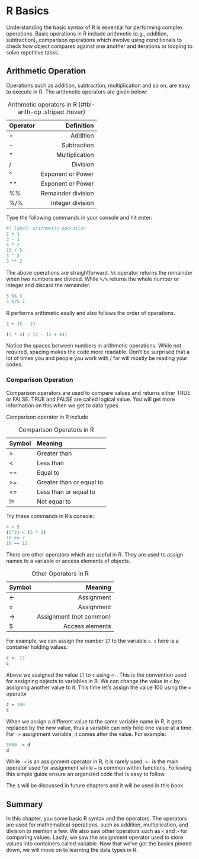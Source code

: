 # R Basics

Understanding the basic syntax of R is essential for performing complex operations. Basic operations in R include arithmetic (e.g., addition, subtraction), comparison operations which involve using conditionals to check how object compares against one another and iterations or looping to solve repetitive tasks.

## Arithmetic Operation
Operations such as addition, subtraction, multiplication and so on, are easy to execute in R. The arithmetic operators are given below:

|Operator|Definition|
|:----|----:|
|+|Addition|
|-|Subtraction|
|*|Multiplication|
|/|Division|
|^|Exponent or Power|
|**|Exponent or Power|
|%%|Remainder division|
|%/%|Integer division|

: Arithmetic operators in R {#tbl-arith-op .striped .hover}


Type the following commands in your console and hit enter:

```r
#| label: arithmetic-operation
2 + 1
3 - 1
4 * 2
15 / 5
3 ^ 2
3 ** 2
```
The above operations are straightforward. `%%` operator returns the remainder when two numbers are divided. While `%/%` returns the whole number or integer and discard the remainder.

```r
5 %% 3
5 %/% 2
```

R performs arithmetic easily and also follows the order of operations.

```r
3 + (5 - 2)

(5 * 4) / (7 - (2 + 4))
```


:::{.callout-tip apperance=simple}
Notice the spaces between numbers in arithmetic operations. While not required, spacing makes the code more readable. Don't be surprised that a lot of times you and people you work with / for will mostly be reading your codes.
:::

### Comparison Operation
Comparison operators are used to compare values and returns either TRUE or FALSE. TRUE and FALSE are called logical value. You will get more information on this when we get to data types.

Comparison operator in R include

| Symbol | Meaning |
| :--- | :--- |
| > |Greater than |
| < | Less than |
| == | Equal to |
| >= | Greater than or equal to |
| <= | Less than or equal to |
| != | Not equal to |

: Comparison Operators in R

Try these commands in R's console:
```r
4 > 5
(5^2) < (5 * 2)
10 >= 7
10 == 12
```

There are other operators which are useful in R. They are used to assign names to a variable or access elements of objects.

| Symbol | Meaning |
|:----|----:|
| <- | Assignment |
|= | Assignment |
|-> | Assignment (not common)|
| $ | Access elements |

: Other Operators in R

For example, we can assign the number `17` to the variable `c`. `c` here is a container holding values.

```r
c <- 17
c
```

Above we assigned the value `17` to `c` using `<-`. This is the convention used for assigning objects to variables in R. We can change the value in `c` by assigning another value to it. This time let's assign the value 100 using the `=` operator
```r
c = 100
c
```

When we assign a different value to the same variable name in R, it gets replaced by the new value, thus a variable can only hold one value at a time. For `->` assignment variable, it comes after the value. For example:

```r
5000 -> d
d
```
While `->` is an assignment operator in R, it is rarely used. `<-` is the main operator used for assignment while `=` is common within functions. Following this simple guide ensure an organized code that is easy to follow.

The `$` will be discussed in future chapters and it will be used in this book.

## Summary
In this chapter, you some basic R syntax and the operators. The operators are used for mathematical operations, such as addition, multiplication, and division to mention a few. We also saw other operators such as `<` and `>` for comparing values. Lastly, we saw the assignment operator used to store values into containers called variable. Now that we've got the basics pinned down,  we will move on to learning the data types in R.